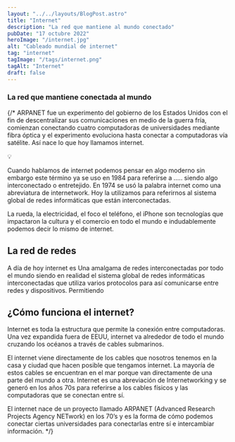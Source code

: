 ```yaml
---
layout: "../../layouts/BlogPost.astro"
title: "Internet"
description: "La red que mantiene al mundo conectado"
pubDate: "17 octubre 2022"
heroImage: "/internet.jpg"
alt: "Cableado mundial de internet"
tag: "internet"
tagImage: "/tags/internet.png"
tagAlt: "Internet"
draft: false
---
```


### La red que mantiene conectada al mundo

{/*
ARPANET fue un experimento del gobierno de los Estados Unidos con el fin de descentralizar sus comunicaciones en medio de la guerra fría, comienzan conectando cuatro computadoras de universidades mediante fibra óptica y el experimento evoluciona hasta conectar a computadoras vía satélite. Así nace lo que hoy llamamos internet.

<aside>
💡

Cuando hablamos de internet podemos pensar en algo moderno sin embargo este término ya se uso en 1984 para referirse a ….. siendo algo interconectado o entretejido. En 1974 se usó la palabra internet como una abreviatura de internetwork. Hoy la utilizamos para referirnos al sistema global de redes informáticas que están interconectadas.

</aside>

La rueda, la electricidad, el foco el teléfono, el iPhone son tecnologías que impactaron la cultura y el comercio en todo el mundo e indudablemente podemos decir lo mismo de internet.

## La red de redes

A día de hoy internet es Una amalgama de redes interconectadas por todo el mundo siendo en realidad el sistema global de redes informáticas interconectadas que utiliza varios protocolos para así comunicarse entre redes y dispositivos. Permitiendo

## ¿Cómo funciona el internet?

Internet es toda la estructura que permite la conexión entre computadoras. Una vez expandida fuera de EEUU, internet va alrededor de todo el mundo cruzando los océanos a través de cables submarinos.

El internet viene directamente de los cables que nosotros tenemos en la casa y ciudad que hacen posible que tengamos internet. La mayoría de estos cables se encuentran en el mar porque van directamente de una parte del mundo a otra. Internet es una abreviación de Internetworking y se generó en los años 70s para referirse a los cables físicos y las computadoras que se conectan entre sí.

El internet nace de un proyecto llamado ARPANET (Advanced Research Projects Agency NETwork) en los 70’s y es la forma de cómo podemos conectar ciertas universidades para conectarlas entre sí e intercambiar información.
*/}